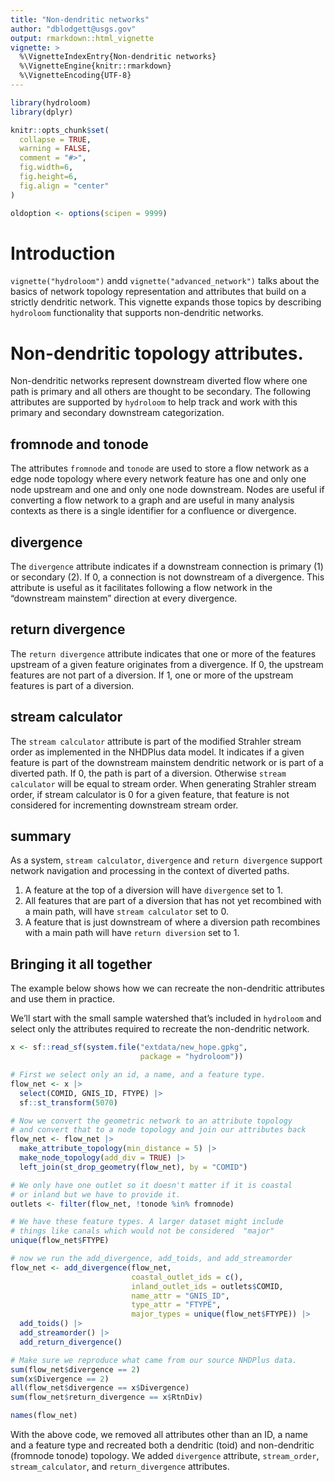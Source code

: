```yaml
---
title: "Non-dendritic networks"
author: "dblodgett@usgs.gov"
output: rmarkdown::html_vignette
vignette: >
  %\VignetteIndexEntry{Non-dendritic networks}
  %\VignetteEngine{knitr::rmarkdown}
  %\VignetteEncoding{UTF-8}
---
```


```r
library(hydroloom)
library(dplyr)

knitr::opts_chunk$set(
  collapse = TRUE,
  warning = FALSE,
  comment = "#>",
  fig.width=6,
  fig.height=6,
  fig.align = "center"
)

oldoption <- options(scipen = 9999)

```

# Introduction 

`vignette("hydroloom")` andd `vignette("advanced_network")` talks about the basics of network topology representation and attributes that build on a strictly dendritic network. This vignette expands those topics by describing `hydroloom` functionality that supports non-dendritic networks.

# Non-dendritic topology attributes. 

Non-dendritic networks represent downstream diverted flow where one path is primary and all others are thought to be secondary. The following attributes are supported by `hydroloom` to help track and work with this primary and secondary downstream categorization.

## fromnode and tonode

The attributes `fromnode` and `tonode` are used to store a flow network as a edge node topology where every network feature has one and only one node upstream and one and only one node downstream. Nodes are useful if converting a flow network to a graph and are useful in many analysis contexts as there is a single identifier for a confluence or divergence.

## divergence

The `divergence` attribute indicates if a downstream connection is primary (1) or secondary (2). If 0, a connection is not downstream of a divergence. This attribute is useful as it facilitates following a flow network in the "downstream mainstem" direction at every divergence.

## return divergence

The `return divergence` attribute indicates that one or more of the features upstream of a given feature originates from a divergence.  If 0, the upstream features are not part of a diversion. If 1, one or more of the upstream features is part of a diversion. 

## stream calculator

The `stream calculator` attribute is part of the modified Strahler stream order as implemented in the NHDPlus data model. It indicates if a given feature is part of the downstream mainstem dendritic network or is part of a diverted path. If 0, the path is part of a diversion. Otherwise `stream calculator` will be equal to stream order. When generating Strahler stream order, if stream calculator is 0 for a given feature, that feature is not considered for incrementing downstream stream order.  

## summary

As a system, `stream calculator`, `divergence` and `return divergence` support network navigation and processing in the context of diverted paths.

1. A feature at the top of a diversion will have `divergence` set to 1.
1. All features that are part of a diversion that has not yet recombined with a main path, will have `stream calculator` set to 0.
1. A feature that is just downstream of where a diversion path recombines with a main path will have `return diversion` set to 1. 

## Bringing it all together

The example below shows how we can recreate the non-dendritic attributes and use them in practice.

We'll start with the small sample watershed that's included in `hydroloom` and select only the attributes required to recreate the non-dendritic network.  

```r

x <- sf::read_sf(system.file("extdata/new_hope.gpkg", 
                             package = "hydroloom"))

# First we select only an id, a name, and a feature type.
flow_net <- x |>
  select(COMID, GNIS_ID, FTYPE) |>
  sf::st_transform(5070)

# Now we convert the geometric network to an attribute topology
# and convert that to a node topology and join our attributes back
flow_net <- flow_net |>
  make_attribute_topology(min_distance = 5) |>
  make_node_topology(add_div = TRUE) |>
  left_join(st_drop_geometry(flow_net), by = "COMID")

# We only have one outlet so it doesn't matter if it is coastal
# or inland but we have to provide it.
outlets <- filter(flow_net, !tonode %in% fromnode)

# We have these feature types. A larger dataset might include 
# things like canals which would not be considered  "major"
unique(flow_net$FTYPE)

# now we run the add_divergence, add_toids, and add_streamorder
flow_net <- add_divergence(flow_net, 
                           coastal_outlet_ids = c(), 
                           inland_outlet_ids = outlets$COMID, 
                           name_attr = "GNIS_ID", 
                           type_attr = "FTYPE", 
                           major_types = unique(flow_net$FTYPE)) |>
  add_toids() |>
  add_streamorder() |>
  add_return_divergence()

# Make sure we reproduce what came from our source NHDPlus data.
sum(flow_net$divergence == 2)
sum(x$Divergence == 2)
all(flow_net$divergence == x$Divergence)
sum(flow_net$return_divergence == x$RtnDiv)

names(flow_net)

```
With the above code, we removed all attributes other than an ID, a name and a feature type and recreated both a dendritic (toid) and non-dendritic (fromnode tonode) topology. We added `divergence` attribute, `stream_order`, `stream_calculator`, and `return_divergence` attributes.
